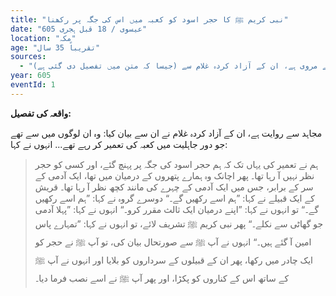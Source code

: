 ```yaml
---
title: "نبی کریم ﷺ کا حجر اسود کو کعبہ میں اس کی جگہ پر رکھنا"
date: "605 عیسوی / 18 قبل ہجری"
location: "مکہ"
age: "تقریباً 35 سال"
sources:
  - "مجاہد سے مروی ہے، ان کے آزاد کردہ غلام سے (جیسا کہ متن میں تفصیل دی گئی ہے)"
year: 605
eventId: 1
---
```

**واقعہ کی تفصیل:**

مجاہد سے روایت ہے، ان کے آزاد کردہ غلام نے ان سے بیان کیا: وہ ان لوگوں میں سے تھے جو دور جاہلیت میں کعبہ کی تعمیر کر رہے تھے... انہوں نے کہا:

> ہم نے تعمیر کی یہاں تک کہ ہم حجر اسود کی جگہ پر پہنچ گئے، اور کسی کو حجر نظر نہیں آ رہا تھا۔ پھر اچانک وہ ہمارے پتھروں کے درمیان میں تھا، ایک آدمی کے سر کے برابر، جس میں ایک آدمی کے چہرے کی مانند کچھ نظر آ رہا تھا۔ قریش کے ایک قبیلے نے کہا: ”ہم اسے رکھیں گے۔“ دوسرے گروہ نے کہا: ”ہم اسے رکھیں گے۔“ تو انہوں نے کہا: ”اپنے درمیان ایک ثالث مقرر کرو۔“ انہوں نے کہا: ”پہلا آدمی جو گھاٹی سے نکلے۔“ پھر نبی کریم ﷺ تشریف لائے، تو انہوں نے کہا: ”تمہارے پاس امین آ گئے ہیں۔“ انہوں نے آپ ﷺ سے صورتحال بیان کی، تو آپ ﷺ نے حجر کو ایک چادر میں رکھا، پھر ان کے قبیلوں کے سرداروں کو بلایا اور انہوں نے آپ ﷺ کے ساتھ اس کے کناروں کو پکڑا، اور پھر آپ ﷺ نے اسے نصب فرما دیا۔